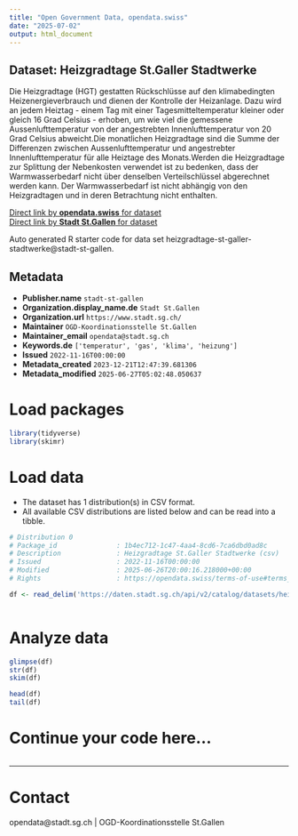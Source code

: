 ```yaml
---
title: "Open Government Data, opendata.swiss"
date: "2025-07-02"
output: html_document
---
```


## Dataset: Heizgradtage St.Galler Stadtwerke

Die Heizgradtage (HGT) gestatten Rückschlüsse auf den klimabedingten Heizenergieverbrauch und dienen der Kontrolle der Heizanlage. Dazu wird an jedem Heiztag - einem Tag mit einer Tagesmitteltemperatur kleiner oder gleich 16 Grad Celsius - erhoben, um wie viel die gemessene Aussenlufttemperatur von der angestrebten Innenlufttemperatur von 20 Grad Celsius abweicht.Die monatlichen Heizgradtage sind die Summe der Differenzen zwischen Aussenlufttemperatur und angestrebter Innenlufttemperatur für alle Heiztage des Monats.Werden die Heizgradtage zur Splittung der Nebenkosten verwendet ist zu bedenken, dass der Warmwasserbedarf nicht über denselben Verteilschlüssel abgerechnet werden kann. Der Warmwasserbedarf ist nicht abhängig von den Heizgradtagen und in deren Betrachtung nicht enthalten.

[Direct link by **opendata.swiss** for dataset](https://opendata.swiss/de/dataset/heizgradtage-st-galler-stadtwerke)<br>
[Direct link by **Stadt St.Gallen** for dataset](https://daten.stadt.sg.ch/explore/dataset/heizgradtage-st-galler-stadtwerke/)

Auto generated R starter code for data set heizgradtage-st-galler-stadtwerke@stadt-st-gallen.

## Metadata

- **Publisher.name** `stadt-st-gallen`
- **Organization.display_name.de** `Stadt St.Gallen`
- **Organization.url** `https://www.stadt.sg.ch/`
- **Maintainer** `OGD-Koordinationsstelle St.Gallen`
- **Maintainer_email** `opendata@stadt.sg.ch`
- **Keywords.de** `['temperatur', 'gas', 'klima', 'heizung']`
- **Issued** `2022-11-16T00:00:00`
- **Metadata_created** `2023-12-21T12:47:39.681306`
- **Metadata_modified** `2025-06-27T05:02:48.050637`


# Load packages

```r

library(tidyverse)
library(skimr)

```

# Load data

-   The dataset has 1 distribution(s) in CSV format.
-   All available CSV distributions are listed below and can be read into a tibble.

```r

# Distribution 0
# Package_id               : 1b4ec712-1c47-4aa4-8cd6-7ca6dbd0ad8c
# Description              : Heizgradtage St.Galler Stadtwerke (csv)
# Issued                   : 2022-11-16T00:00:00
# Modified                 : 2025-06-26T20:00:16.218000+00:00
# Rights                   : https://opendata.swiss/terms-of-use#terms_by

df <- read_delim('https://daten.stadt.sg.ch/api/v2/catalog/datasets/heizgradtage-st-galler-stadtwerke/exports/csv?use_labels=true')



```

# Analyze data

```r

glimpse(df)
str(df)
skim(df)

head(df)
tail(df)

```

# Continue your code here...

```r

```

------------------------------------------------------------------------

# Contact

opendata@stadt.sg.ch | OGD-Koordinationsstelle St.Gallen
